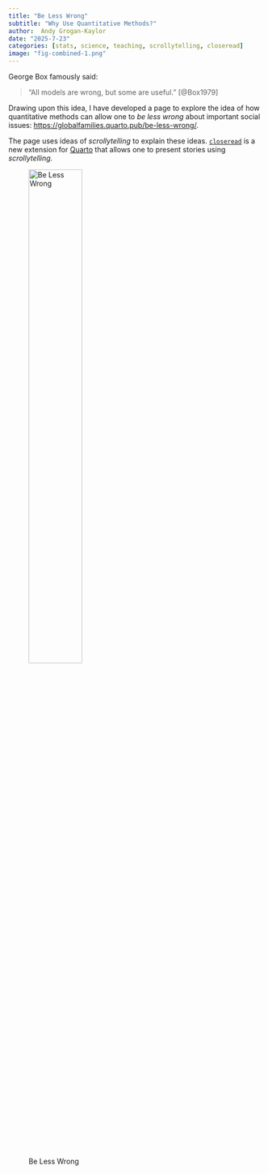 ```yaml
---
title: "Be Less Wrong"
subtitle: "Why Use Quantitative Methods?"
author:  Andy Grogan-Kaylor 
date: "2025-7-23"
categories: [stats, science, teaching, scrollytelling, closeread]
image: "fig-combined-1.png"
---
```


George Box famously said: 

> "All models are wrong, but some are useful." [@Box1979]

Drawing upon this idea, I have developed a page to explore the idea of how quantitative methods can allow one to *be less wrong* about important social issues:  [https://globalfamilies.quarto.pub/be-less-wrong/](https://globalfamilies.quarto.pub/be-less-wrong/).

The page uses ideas of *scrollytelling* to explain these ideas. [`closeread`](https://closeread.dev/) is a new extension for [Quarto](https://quarto.org/) that allows one to present stories using *scrollytelling.*

![Be Less Wrong](fig-combined-1.png){width=50%}

